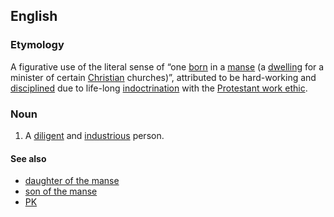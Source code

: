 ==English==

===Etymology===
A figurative use of the literal sense of “one [[born]] in a [[manse]] (a [[dwelling]] for a minister of certain [[Christian]] churches)”, attributed to be hard-working and [[discipline]]d due to life-long [[indoctrination]] with the [[Protestant work ethic]].

===Noun===
{{en-noun|children of the manse|head=[[child]] [[of]] [[the]] [[manse]]}}

# A [[diligent]] and [[industrious]] person.

====See also====
* [[daughter of the manse]]
* [[son of the manse]]
* [[PK]]